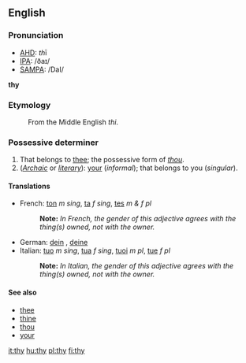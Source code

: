 ==English==

{{rank|use|used|began|253|thy|less|till|next}}

===Pronunciation===
*[[w:AHD|AHD]]: <i>th</i>ī
*[[w:IPA|IPA]]: /ðaɪ/
*[[w:SAMPA|SAMPA]]: /DaI/

'''thy'''

===Etymology===
:From the Middle English ''thi''.

===Possessive determiner===
#That belongs to [[thee]]; the possessive form of ''[[thou]]''.
#(''[[Archaic]]'' or ''[[literary]]''): [[your]] (''informal''); that belongs to you (''singular'').

====Translations====
*French: [[ton]] ''m sing'', [[ta]] ''f sing'', [[tes]] ''m & f pl''
*:'''Note:''' ''In French, the gender of this adjective agrees with the thing(s) owned, not with the owner.''
*German: [[dein]] {{m}}, [[deine]] {{f}}
*Italian: [[tuo]] ''m sing'', [[tua]] ''f sing'', [[tuoi]] ''m pl'', [[tue]] ''f pl''
*:'''Note:''' ''In Italian, the gender of this adjective agrees with the thing(s) owned, not with the owner.''

====See also====
*[[thee]]
*[[thine]]
*[[thou]]
*[[your]]

[[it:thy]]
[[hu:thy]]
[[pl:thy]]
[[fi:thy]]